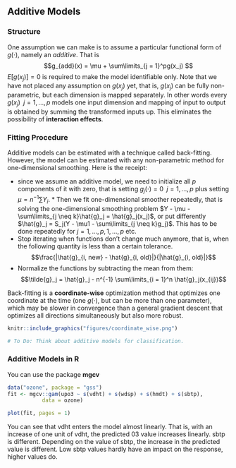 ## Additive Models 
### Structure
One assumption we can make is to assume a particular functional form of 
$g(\cdot)$, namely an *additive*. That is 
$$g_{add}(x) = \mu + \sum\limits_{j = 1}^pg(x_j) $$ $E[g(x_j)] = 0$ is required to
make the model identifiable only. Note that we have not placed any assumption
on $g(x_j)$ yet, that is, $g(x_j)$ can be fully non-parametric, but each
dimension is mapped separately. In other words every $g(x_j) \;\; j = 1, ..., p$
models one input dimension and mapping of input to output is obtained by summing
the transformed inputs up. This eliminates the possibility of **interaction
effects**.

### Fitting Procedure 
Additive models can be estimated with a technique called back-fitting.
However, the model can be estimated with any non-parametric method for
one-dimensional smoothing. Here is the receipt:

* since we assume an additive model, we need to initialize all $p$ components of
  it with zero, that is setting $g_j(\cdot) = 0 \;\; j = 1,..., p$ plus setting 
  $\mu = n^{-1}\sum Y_i$. * Then we fit one-dimensional smoother repeatedly, 
  that is solving the one-dimensional smoothing problem 
  $Y - \mu - \sum\limits_{j \neq k}\hat{g}_j = \hat{g}_j(x_j)$, or put 
  differently $\hat{g}_j = S_j(Y - \mu1 - \sum\limits_{j \neq k}g_j)$. 
  This has to be done repeatedly for $j = 1, ..., p, 1, ..., p$ etc. 
* Stop iterating when functions don't change much anymore, that is, when the 
  following quantity is less than a certain tolerance. 
  $$\frac{|\hat{g}_{i, new} - \hat{g}_{i, old}|}{|\hat{g}_{i, old}|}$$ 
* Normalize the functions by subtracting the mean from them: 
  $$\tilde{g}_j = \hat{g}_j - n^{-1} \sum\limits_{i = 1}^n \hat{g}_j(x_{ij})$$

Back-fitting is a **coordinate-wise** optimization method that optimizes one 
coordinate at the time (one $g(\cdot)$, but can be more than one parameter), which
may be slower in convergence than a general gradient descent that optimizes all
directions simultaneously but also more robust.

```r
knitr::include_graphics("figures/coordinate_wise.png") 
```

```r
# To Do: Think about additive models for classification. 
``` 

### Additive Models in R 
You can use the package **mgcv** 
```r
data("ozone", package = "gss") 
fit <- mgcv::gam(upo3 ~ s(vdht) + s(wdsp) + s(hmdt) + s(sbtp), 
           data = ozone) 

plot(fit, pages = 1) 
``` 

You can see
that vdht enters the model almost linearly. That is, with an increase of one
unit of vdht, the predicted 03 value increases linearly. sbtp is different.
Depending on the value of sbtp, the increase in the predicted value is
different. Low sbtp values hardly have an impact on the response, higher values
do.
